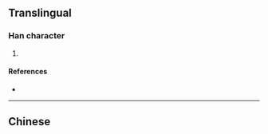 {{character info/new}}
{{also|松}}
==Translingual==

===Han character===
{{Han char|rn=75|rad=木|as=04|sn=8|four=|canj=CID|ids=⿱公木}}

# {{defn|Han|sort=木04}}

====References====
* {{Han ref|kx=0514.160|dkj=14517|dj=0902.010|hdz=21173.060|uh=6780|ud=26496}}

----

==Chinese==
{{zh-see|松|v}}